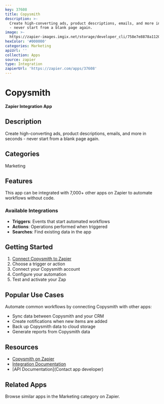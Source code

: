 ```yaml
---
key: 37608
title: Copysmith
description: >-
  Create high-converting ads, product descriptions, emails, and more in seconds
  - never start from a blank page again.
image: >-
  https://zapier-images.imgix.net/storage/developer_cli/758e7e8878a11205d9164808f0d20685.png?auto=format%2Ccompress&ixlib=python-3.0.0&q=50
hexColor: '#000000'
categories: Marketing
apiUrl: ''
collection: Apps
source: zapier
type: Integration
zapierUrl: 'https://zapier.com/apps/37608'
---
```

# Copysmith

**Zapier Integration App**

## Description

Create high-converting ads, product descriptions, emails, and more in seconds - never start from a blank page again.

## Categories

Marketing

## Features

This app can be integrated with 7,000+ other apps on Zapier to automate workflows without code.

### Available Integrations

- **Triggers**: Events that start automated workflows
- **Actions**: Operations performed when triggered
- **Searches**: Find existing data in the app

## Getting Started

1. [Connect Copysmith to Zapier](https://zapier.com/apps/37608)
2. Choose a trigger or action
3. Connect your Copysmith account
4. Configure your automation
5. Test and activate your Zap

## Popular Use Cases

Automate common workflows by connecting Copysmith with other apps:

- Sync data between Copysmith and your CRM
- Create notifications when new items are added
- Back up Copysmith data to cloud storage
- Generate reports from Copysmith data

## Resources

- [Copysmith on Zapier](https://zapier.com/apps/37608)
- [Integration Documentation](https://zapier.com/apps/37608/integrations)
- [API Documentation](Contact app developer)

## Related Apps

Browse similar apps in the Marketing category on Zapier.
